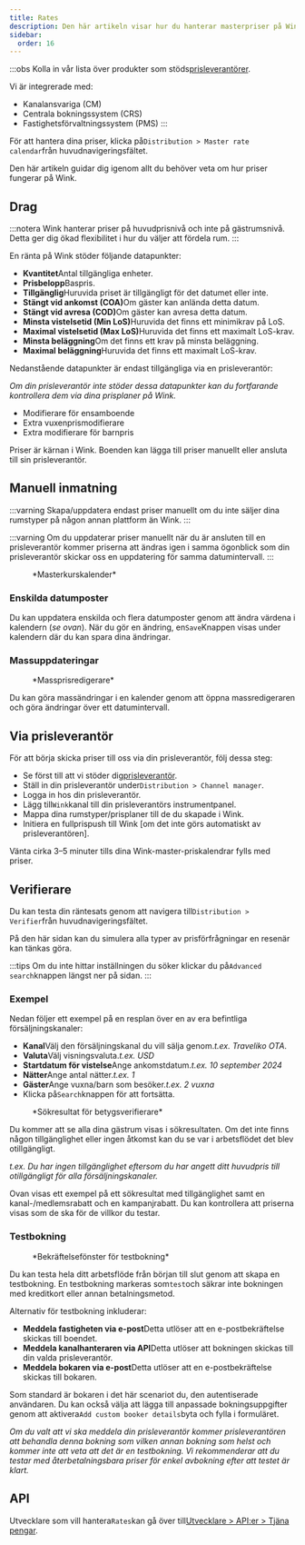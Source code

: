 ```yaml
---
title: Rates
description: Den här artikeln visar hur du hanterar masterpriser på Wink.
sidebar:
  order: 16
---
```


:::obs
Kolla in vår lista över produkter som stöds[prisleverantörer](/extranet/rate-providers).

Vi är integrerade med:

* Kanalansvariga (CM)
* Centrala bokningssystem (CRS)
* Fastighetsförvaltningssystem (PMS)
  :::

För att hantera dina priser, klicka på`Distribution > Master rate calendar`från huvudnavigeringsfältet.

Den här artikeln guidar dig igenom allt du behöver veta om hur priser fungerar på Wink.

## Drag

:::notera
Wink hanterar priser på huvudprisnivå och inte på gästrumsnivå. Detta ger dig ökad flexibilitet i hur du väljer att fördela rum.
:::

En ränta på Wink stöder följande datapunkter:

* **Kvantitet**Antal tillgängliga enheter.
* **Prisbelopp**Baspris.
* **Tillgänglig**Huruvida priset är tillgängligt för det datumet eller inte.
* **Stängt vid ankomst (COA)**&#x4F;m gäster kan anlända detta datum.
* **Stängt vid avresa (COD)**&#x4F;m gäster kan avresa detta datum.
* **Minsta vistelsetid (Min LoS)**&#x48;uruvida det finns ett minimikrav på LoS.
* **Maximal vistelsetid (Max LoS)**&#x48;uruvida det finns ett maximalt LoS-krav.
* **Minsta beläggning**Om det finns ett krav på minsta beläggning.
* **Maximal beläggning**Huruvida det finns ett maximalt LoS-krav.

Nedanstående datapunkter är endast tillgängliga via en prisleverantör:

*Om din prisleverantör inte stöder dessa datapunkter kan du fortfarande kontrollera dem via dina prisplaner på Wink.*

* Modifierare för ensamboende
* Extra vuxenprismodifierare
* Extra modifierare för barnpris

Priser är kärnan i Wink. Boenden kan lägga till priser manuellt eller ansluta till sin prisleverantör.

## Manuell inmatning

:::varning
Skapa/uppdatera endast priser manuellt om du inte säljer dina rumstyper på någon annan plattform än Wink.
:::

:::varning
Om du uppdaterar priser manuellt när du är ansluten till en prisleverantör kommer priserna att ändras igen i samma ögonblick som din prisleverantör skickar oss en uppdatering för samma datumintervall.
:::

<figure>
  <CloudinaryImage width="700" height="251" resize="scale" quality="best" alt="Masterkurskalender" src="academy/rate-calendar" errorImage="noimage_opaque_nyrtl0.png" />

  <figcaption>*Masterkurskalender*</figcaption>
</figure>


### Enskilda datumposter

Du kan uppdatera enskilda och flera datumposter genom att ändra värdena i kalendern (*se ovan*). När du gör en ändring, en`Save`Knappen visas under kalendern där du kan spara dina ändringar.

### Massuppdateringar

<figure>
  <CloudinaryImage width="700" height="267" resize="scale" quality="best" alt="Massprisredigerare" src="academy/bulk-editor" errorImage="noimage_opaque_nyrtl0.png" />

  <figcaption>*Massprisredigerare*</figcaption>
</figure>


Du kan göra massändringar i en kalender genom att öppna massredigeraren och göra ändringar över ett datumintervall.

## Via prisleverantör

För att börja skicka priser till oss via din prisleverantör, följ dessa steg:

* Se först till att vi stöder dig[prisleverantör](/extranet/rate-providers).
* Ställ in din prisleverantör under`Distribution > Channel manager`.
* Logga in hos din prisleverantör.
* Lägg till`Wink`kanal till din prisleverantörs instrumentpanel.
* Mappa dina rumstyper/prisplaner till de du skapade i Wink.
* Initiera en fullprispush till Wink \[om det inte görs automatiskt av prisleverantören].

Vänta cirka 3–5 minuter tills dina Wink-master-priskalendrar fylls med priser.

## Verifierare

Du kan testa din räntesats genom att navigera till`Distribution > Verifier`från huvudnavigeringsfältet.

På den här sidan kan du simulera alla typer av prisförfrågningar en resenär kan tänkas göra.

:::tips
Om ​​du inte hittar inställningen du söker klickar du på`Advanced search`knappen längst ner på sidan.
:::

### Exempel

Nedan följer ett exempel på en resplan över en av era befintliga försäljningskanaler:

* **Kanal**Välj den försäljningskanal du vill sälja genom.*t.ex. Traveliko OTA*.
* **Valuta**Välj visningsvaluta.*t.ex. USD*
* **Startdatum för vistelse**Ange ankomstdatum.*t.ex. 10 september 2024*
* **Nätter**Ange antal nätter.*t.ex. 1*
* **Gäster**Ange vuxna/barn som besöker.*t.ex. 2 vuxna*
* Klicka på`Search`knappen för att fortsätta.

<figure>
  <CloudinaryImage width="350" height="501" resize="scale" quality="best" alt="Resultat av betygsverifiering" src="academy/rate-verifier" errorImage="noimage_opaque_nyrtl0.png" />

  <figcaption>*Sökresultat för betygsverifierare*</figcaption>
</figure>


Du kommer att se alla dina gästrum visas i sökresultaten.
Om det inte finns någon tillgänglighet eller ingen åtkomst kan du se var i arbetsflödet det blev otillgängligt.

*t.ex. Du har ingen tillgänglighet eftersom du har angett ditt huvudpris till otillgängligt för alla försäljningskanaler.*

Ovan visas ett exempel på ett sökresultat med tillgänglighet samt en kanal-/medlemsrabatt och en kampanjrabatt.
Du kan kontrollera att priserna visas som de ska för de villkor du testar.

### Testbokning

<figure>
  <CloudinaryImage width="350" height="459" resize="scale" quality="best" alt="Testbokningsmodal" src="academy/test-booking" errorImage="noimage_opaque_nyrtl0.png" />

  <figcaption>*Bekräftelsefönster för testbokning*</figcaption>
</figure>


Du kan testa hela ditt arbetsflöde från början till slut genom att skapa en testbokning.
En testbokning markeras som`test`och säkrar inte bokningen med kreditkort eller annan betalningsmetod.

Alternativ för testbokning inkluderar:

* **Meddela fastigheten via e-post**Detta utlöser att en e-postbekräftelse skickas till boendet.
* **Meddela kanalhanteraren via API**Detta utlöser att bokningen skickas till din valda prisleverantör.
* **Meddela bokaren via e-post**Detta utlöser att en e-postbekräftelse skickas till bokaren.

Som standard är bokaren i det här scenariot du, den autentiserade användaren. Du kan också välja att lägga till anpassade bokningsuppgifter genom att aktivera`Add custom booker details`byta och fylla i formuläret.

*Om du valt att vi ska meddela din prisleverantör kommer prisleverantören att behandla denna bokning som vilken annan bokning som helst och kommer inte att veta att det är en testbokning. Vi rekommenderar att du testar med återbetalningsbara priser för enkel avbokning efter att testet är klart.*

## API

Utvecklare som vill hantera`Rates`kan gå över till[Utvecklare > API:er > Tjäna pengar](/developers/apis/#monetize-api).

